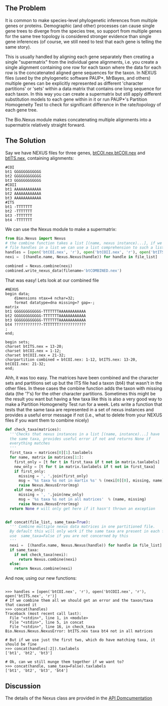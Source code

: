 ==The Problem==
It is common to make species-level phylogenetic inferences from multiple genes or proteins. Demographic (and other) processes can cause single gene trees to diverge from the species tree, so support from multiple genes for the same tree topology is considered stronger evidence than single gene inferences (of course, we still need to test that each gene is telling the same story). 

This is usually handled by aligning each gene separately then creating a single "supermatrix" from the individual gene alignments, i.e. you create a single alignment containing one row for each taxon where the data for each row is the concatenated aligned gene sequences for the taxon.  In NEXUS files (used by the phylogenetic software PAUP*, MrBayes, and others) multiple genes can be explicitly represented as different 'character partitions' or 'sets' within a data matrix that contains one long sequence for each taxon. In this way you can create a supermatrix but still apply different substitution models to each gene within in it or run PAUP*'s Partition Homogeneity Test to check for significant difference in the rate/topology of each gene tree.

The Bio.Nexus module makes concatenating multiple alignments into a supermatrix relatively straight forward.



==The Solution==

Say we have NEXUS files for three genes, [http://atavism.webs.com/btCOI.nex btCOI.nex],[http://atavism.webs.com/btCOII.nex btCOII.nex] and [http://atavism.webs.com/btITS.nex btITS.nex], containing alignments:
<pre>
#COI
bt1 GGGGGGGGGGGG
bt2 GGGGGGGGGGGG
bt3 GGGGGGGGGGGG
#COII
bt1 AAAAAAAAAAAA
bt2 AAAAAAAAAAAA
bt3 AAAAAAAAAAAA
#ITS
bt1 -TTTTTTT
bt2 -TTTTTTT
bt3 -TTTTTTT
bt4 -TTTTTTT
</pre> 

We can use the Nexus module to make a supermatrix:

<source lang=python>
from Bio.Nexus import Nexus
# the combine function takes a list [(name, nexus instance)...], if we provide the
# file handles in a list we can use a list comprehension to such a list easily
handles = [open('btCOI.nex', 'r'), open('btCOII.nex', 'r'), open('btITS.nex', 'r')]   
nexi =  [(handle.name, Nexus.Nexus(handle)) for handle in file_list]

combined = Nexus.combine(nexi)
combined.write_nexus_data(filename='btCOMBINED.nex')
</source>

That was easy! Lets look at our combined file
<pre>
#NEXUS
begin data;
	dimensions ntax=4 nchar=32;
	format datatype=dna missing=? gap=-;
matrix
bt1 GGGGGGGGGGGG-TTTTTTTAAAAAAAAAAAA
bt2 GGGGGGGGGGGG-TTTTTTTAAAAAAAAAAAA
bt3 GGGGGGGGGGGG-TTTTTTTAAAAAAAAAAAA
bt4 ????????????-TTTTTTT????????????
;
end;

begin sets;
charset btITS.nex = 13-20;
charset btCOI.nex = 1-12;
charset btCOII.nex = 21-32;
charpartition combined = btCOI.nex: 1-12, btITS.nex: 13-20, btCOII.nex: 21-32;
end; 
</pre>

Ahh, it was too easy. The matrices have been combined and the character sets and partitions set up but the ITS file had a taxon (bt4) that wasn't in the other files. In these cases the combine function adds the taxon with missing data (the '?'s) for the other character partitions. Sometimes this might be the result you want but having a few taxa like this is also a very good way to make a Partition Homogeneity Test run for a week. Lets write a function that tests that the same taxa are represented in a set of nexus instances and provides a useful error message if not (i.e., what to delete from your NEXUS files if you want them to combine nicely)

<source lang=python>
def check_taxa(matrices):  
  '''Checks that nexus instances in a list [(name, instance)...] have 
  the same taxa, provides useful error if not and returns None if
  everything matches
  '''
  first_taxa = matrices[0][1].taxlabels
  for name, matrix in matrices[1:]:
    first_only = [t for t in first_taxa if t not in matrix.taxlabels]
    new_only = [t for t in matrix.taxlabels if t not in first_taxa]
    if first_only:
      missing = ', '.join(first_only)
      msg = '%s taxa %s not in martix %s' % (nexi[0][0], missing, name)
      raise Nexus.NexusError(msg)
    elif new_only:
      missing = ', '.join(new_only)
      msg = '%s taxa %s not in all matrices'  % (name, missing)
      raise Nexus.NexusError(msg)
  return None # will only get here if it hasn't thrown an exception


def concat(file_list, same_taxa=True):
  ''' Combine multiple nexus data matrices in one partitioned file.
  By default this will only work if the same taxa are present in each file
  use  same_taxa=False if you are not concerned by this
  '''    
  nexi =  [(handle.name, Nexus.Nexus(handle)) for handle in file_list]
  if same_taxa:
    if not check_taxa(nexi): 
      return Nexus.combine(nexi)
  else:
    return Nexus.combine(nexi)
</source>
And now, using our new functions:
<pre>

>>> handles = [open('btCOI.nex', 'r'), open('btCOII.nex', 'r'), open('btITS.nex', 'r')]
# If we combine them all we should get an error and the taxon/taxa that caused it
>>> concat(handles)
Traceback (most recent call last):
  File "<stdin>", line 1, in <module>
  File "<stdin>", line 5, in concat
  File "<stdin>", line 16, in check_taxa
Bio.Nexus.Nexus.NexusError: btITS.nex taxa bt4 not in all matrices

# But if we use just the first two, which do have matching taxa, it should be fine
>>> concat(handles[:2]).taxlabels
['bt1', 'bt2', 'bt3']

# Ok, can we still munge them together if we want to?
>>> concat(handle, same_taxa=False).taxlabels
['bt1', 'bt2', 'bt3', 'bt4']
</pre> 

==Discussion==

The details of the  Nexus class are provided in the [http://www.biopython.org/DIST/docs/api/Bio.Nexus.Nexus-pysrc.html API Domcumentation]
